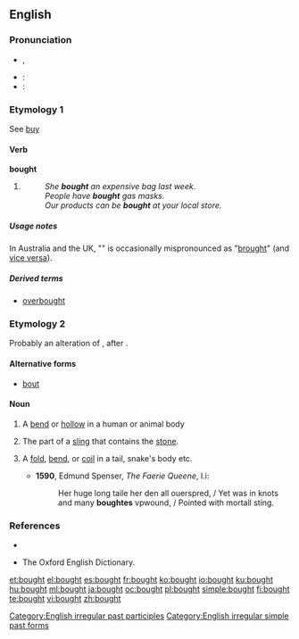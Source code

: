 ==English==

===Pronunciation===
* {{IPA|/'bɔːt/}}, {{SAMPA|/'bO:t/}}
* :{{audio|en-us-bought.ogg|Audio (US)}}
* :{{rhymes|ɔːt}}

===Etymology 1===
See [[buy]]

====Verb====
'''bought'''

# {{past of|[[buy]]}}
#: ''She '''bought''' an expensive bag last week.''
#: ''People have '''bought''' gas masks.''
#: ''Our products can be '''bought''' at your local store.''

=====Usage notes=====
{{rft}}
In Australia and the UK, "{{q|bought}}" is occasionally mispronounced as "[[brought]]" (and [[vice versa]]).

=====Derived terms=====
* [[overbought]]

===Etymology 2===
Probably an alteration of {{term|bight}}, after {{term|bow}}.

====Alternative forms====
* [[bout]]

====Noun====
{{en-noun}}

# {{obsolete}} A [[bend]] or [[hollow]] in a human or animal body
# {{obsolete}} The part of a [[sling]] that contains the [[stone]].
# {{obsolete}} A [[fold]], [[bend]], or [[coil]] in a tail, snake's body etc.
#* '''1590''', Edmund Spenser, ''The Faerie Queene'', I.i:
#*: Her huge long taile her den all ouerspred, / Yet was in knots and many '''boughtes''' vpwound, / Pointed with mortall sting.

===References===
* {{R:Webster 1913}}<br>
* The Oxford English Dictionary.

[[Category:English irregular past participles]]
[[Category:English irregular simple past forms]]

[[et:bought]]
[[el:bought]]
[[es:bought]]
[[fr:bought]]
[[ko:bought]]
[[io:bought]]
[[ku:bought]]
[[hu:bought]]
[[ml:bought]]
[[ja:bought]]
[[oc:bought]]
[[pl:bought]]
[[simple:bought]]
[[fi:bought]]
[[te:bought]]
[[vi:bought]]
[[zh:bought]]